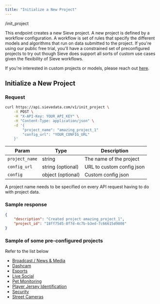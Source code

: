 ```yaml
---
title: "Initialize a New Project"
---
```



<Request method="POST">/init_project</Request>

This endpoint creates a new Sieve project. A new project is defined by a workflow configuration. A workflow is set of rules that specify the different models and algorithms that run on data submitted to the project. If you're using our public free trial, you'll have a constrained set of preconfigured projects to try out though Sieve does support all sorts of custom use cases given the flexibility of Sieve workflows.

If you're interested in custom projects or models, please reach out [here](https://docs.google.com/forms/d/e/1FAIpQLScXC2lotHC_9PTgYyqzJUsPgfeU2W5sii7sEWcQB1kfNGKQxw/viewform).

## Initialize a New Project

### Request

```bash Terminal
curl https://api.sievedata.com/v1/init_project \
    -X POST \
    -H "X-API-Key: YOUR_API_KEY" \
    -H "Content-Type: application/json" \
    -d '{
        "project_name": "amazing_project_1"
        "config_url": "YOUR_CONFIG_URL"
    }'
```

| Param | Type | Description |
| ---- | ----- | ---- |
| `project_name` | string | The name of the project |
| `config_url` | string (optional) | URL to custom config json |
| `config` | object (optional) | Custom config json |

<TipInfo>A project name needs to be specified on every API request having to do with project data.</TipInfo>

### Sample response

```json
{
    "description": "Created project amazing_project_1",
    "project_id": "18ff75d5-8f7d-4c7b-b3ed-7c66615d9808"
}
```

### Sample of some pre-configured projects

Refer to the list below

- [Broadcast / News & Media](https://storage.googleapis.com/sieve-preconfigured-projects/configs/broadcast-news-media.json)
- [Dashcam](https://storage.googleapis.com/sieve-preconfigured-projects/configs/dashcam.json)
- [Esports](https://storage.googleapis.com/sieve-preconfigured-projects/configs/esports.json)
- [Live Social](https://storage.googleapis.com/sieve-preconfigured-projects/configs/live-social.json)
- [Pet Monitoring](https://storage.googleapis.com/sieve-preconfigured-projects/configs/pet-monitoring.json)
- [Player Jersey Identification](https://storage.googleapis.com/sieve-preconfigured-projects/configs/player-identification.json)
- [Security](https://storage.googleapis.com/sieve-preconfigured-projects/configs/security.json)
- [Street Cameras](https://storage.googleapis.com/sieve-preconfigured-projects/configs/street-cams.json)